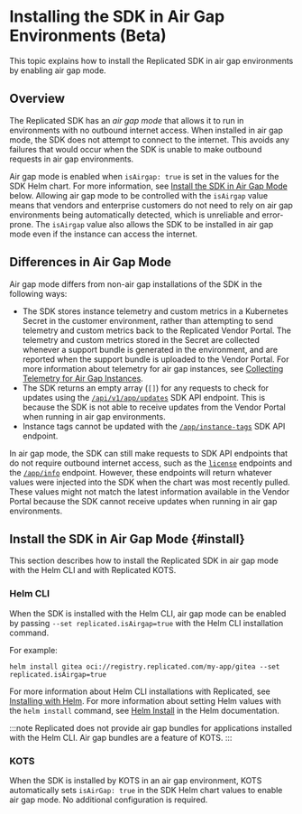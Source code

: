 # Installing the SDK in Air Gap Environments (Beta)

This topic explains how to install the Replicated SDK in air gap environments by enabling air gap mode.

## Overview

The Replicated SDK has an _air gap mode_ that allows it to run in environments with no outbound internet access. When installed in air gap mode, the SDK does not attempt to connect to the internet. This avoids any failures that would occur when the SDK is unable to make outbound requests in air gap environments.

Air gap mode is enabled when `isAirgap: true` is set in the values for the SDK Helm chart. For more information, see [Install the SDK in Air Gap Mode](#install) below. Allowing air gap mode to be controlled with the `isAirgap` value means that vendors and enterprise customers do not need to rely on air gap environments being automatically detected, which is unreliable and error-prone. The `isAirgap` value also allows the SDK to be installed in air gap mode even if the instance can access the internet.

## Differences in Air Gap Mode

Air gap mode differs from non-air gap installations of the SDK in the following ways:
* The SDK stores instance telemetry and custom metrics in a Kubernetes Secret in the customer environment, rather than attempting to send telemetry and custom metrics back to the Replicated Vendor Portal. The telemetry and custom metrics stored in the Secret are collected whenever a support bundle is generated in the environment, and are reported when the support bundle is uploaded to the Vendor Portal. For more information about telemetry for air gap instances, see [Collecting Telemetry for Air Gap Instances](/vendor/telemetry-air-gap).
* The SDK returns an empty array (`[]`) for any requests to check for updates using the [`/api/v1/app/updates`](/reference/replicated-sdk-apis#get-appupdates) SDK API endpoint. This is because the SDK is not able to receive updates from the Vendor Portal when running in air gap environments.
* Instance tags cannot be updated with the [`/app/instance-tags`](/reference/replicated-sdk-apis#post-appinstance-tags) SDK API endpoint.

In air gap mode, the SDK can still make requests to SDK API endpoints that do not require outbound internet access, such as the [`license`](/reference/replicated-sdk-apis#license) endpoints and the [`/app/info`](/reference/replicated-sdk-apis#get-appinfo) endpoint. However, these endpoints will return whatever values were injected into the SDK when the chart was most recently pulled. These values might not match the latest information available in the Vendor Portal because the SDK cannot receive updates when running in air gap environments.

## Install the SDK in Air Gap Mode {#install}

This section describes how to install the Replicated SDK in air gap mode with the Helm CLI and with Replicated KOTS.

### Helm CLI

When the SDK is installed with the Helm CLI, air gap mode can be enabled by passing `--set replicated.isAirgap=true` with the Helm CLI installation command.

For example:

```
helm install gitea oci://registry.replicated.com/my-app/gitea --set replicated.isAirgap=true
```

For more information about Helm CLI installations with Replicated, see [Installing with Helm](/vendor/install-with-helm). For more information about setting Helm values with the `helm install` command, see [Helm Install](https://helm.sh/docs/helm/helm_install/) in the Helm documentation.

:::note
Replicated does not provide air gap bundles for applications installed with the Helm CLI. Air gap bundles are a feature of KOTS.
:::

### KOTS

When the SDK is installed by KOTS in an air gap environment, KOTS automatically sets `isAirGap: true` in the SDK Helm chart values to enable air gap mode. No additional configuration is required.
